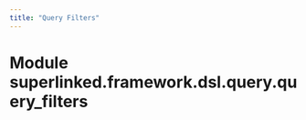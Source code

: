 ```yaml
---
title: "Query Filters"
---
```


Module superlinked.framework.dsl.query.query_filters
====================================================